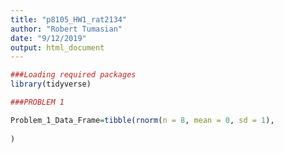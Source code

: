 ```yaml
---
title: "p8105_HW1_rat2134"
author: "Robert Tumasian"
date: "9/12/2019"
output: html_document
---
```


```r
###Loading required packages
library(tidyverse)
```

```r
###PROBLEM 1

Problem_1_Data_Frame=tibble(rnorm(n = 8, mean = 0, sd = 1),
                            
)

```

